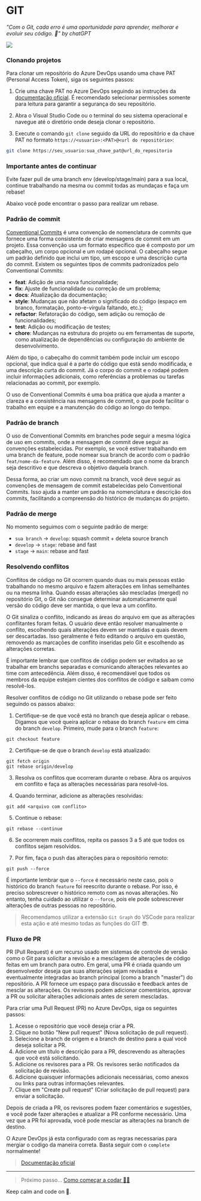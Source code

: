 
<Meta title="Guide/GIT" />

# GIT

_"Com o Git, cada erro é uma oportunidade para aprender, melhorar e evoluir seu código. 🤔" by chatGPT_

![](https://i.gifer.com/VHtB.gif)

### Clonando projetos

Para clonar um repositório do Azure DevOps usando uma chave PAT (Personal Access Token), siga os seguintes passos:

1. Crie uma chave PAT no Azure DevOps seguindo as instruções da [documentação oficial](https://learn.microsoft.com/pt-br/azure/devops/organizations/accounts/use-personal-access-tokens-to-authenticate?view=azure-devops&tabs=Windows). É recomendado selecionar permissões somente para leitura para garantir a segurança do seu repositório.

2. Abra o Visual Studio Code ou o terminal do seu sistema operacional e navegue até o diretório onde deseja clonar o repositório.

3. Execute o comando `git clone` seguido da URL do repositório e da chave PAT no formato `https://<usuario>:<PAT>@<url do repositório>`:

```sh
git clone https://seu_usuario:sua_chave_pat@url_do_repositorio
```

### Importante antes de continuar

Evite fazer pull de uma branch env (develop/stage/main) para a sua local, continue trabalhando na mesma ou commit todas as mundaças e faça um rebase!

Abaixo você pode encontrar o passo para realizar um rebase.

### Padrão de commit

[Conventional Commits](https://www.conventionalcommits.org/en/v1.0.0/) é uma convenção de nomenclatura de commits que fornece uma forma consistente de criar mensagens de commit em um projeto. Essa convenção usa um formato específico que é composto por um cabeçalho, um corpo opcional e um rodapé opcional. O cabeçalho segue um padrão definido que inclui um tipo, um escopo e uma descrição curta do commit. Existem os seguintes tipos de commits padronizados pelo Conventional Commits:

- **feat**: Adição de uma nova funcionalidade;
- **fix**: Ajuste de funcionalidade ou correção de um problema;
- **docs**: Atualização da documentação;
- **style**: Mudanças que não afetam o significado do código (espaço em branco, formatação, ponto-e-vírgula faltando, etc.);
- **refactor**: Refatoração do código, sem adição ou remoção de funcionalidades;
- **test**: Adição ou modificação de testes;
- **chore**: Mudanças na estrutura do projeto ou em ferramentas de suporte, como atualização de dependências ou configuração do ambiente de desenvolvimento.

Além do tipo, o cabeçalho do commit também pode incluir um escopo opcional, que indica qual é a parte do código que está sendo modificada, e uma descrição curta do commit. Já o corpo do commit e o rodapé podem incluir informações adicionais, como referências a problemas ou tarefas relacionadas ao commit, por exemplo.

O uso de Conventional Commits é uma boa prática que ajuda a manter a clareza e a consistência nas mensagens de commit, o que pode facilitar o trabalho em equipe e a manutenção do código ao longo do tempo.

### Padrão de branch

O uso de Conventional Commits em branches pode seguir a mesma lógica de uso em commits, onde a mensagem de commit deve seguir as convenções estabelecidas. Por exemplo, se você estiver trabalhando em uma branch de feature, pode nomear sua branch de acordo com o padrão `feat/nome-da-feature`. Além disso, é recomendado que o nome da branch seja descritivo e que descreva o objetivo daquela branch.

Dessa forma, ao criar um novo commit na branch, você deve seguir as convenções de mensagem de commit estabelecidas pelo Conventional Commits. Isso ajuda a manter um padrão na nomenclatura e descrição dos commits, facilitando a compreensão do histórico de mudanças do projeto.

### Padrão de merge

No momento seguimos com o seguinte padrão de merge:

- `sua branch` -> `develop`: squash commit + deleta source branch
- `develop` -> `stage`: rebase and fast
- `stage` -> `main`: rebase and fast

### Resolvendo conflitos

Conflitos de código no Git ocorrem quando duas ou mais pessoas estão trabalhando no mesmo arquivo e fazem alterações em linhas semelhantes ou na mesma linha. Quando essas alterações são mescladas (merged) no repositório Git, o Git não consegue determinar automaticamente qual versão do código deve ser mantida, o que leva a um conflito.

O Git sinaliza o conflito, indicando as áreas do arquivo em que as alterações conflitantes foram feitas. O usuário deve então resolver manualmente o conflito, escolhendo quais alterações devem ser mantidas e quais devem ser descartadas. Isso geralmente é feito editando o arquivo em questão, removendo as marcações de conflito inseridas pelo Git e escolhendo as alterações corretas.

É importante lembrar que conflitos de código podem ser evitados ao se trabalhar em branchs separadas e comunicando alterações relevantes ao time com antecedência. Além disso, é recomendável que todos os membros da equipe estejam cientes dos conflitos de código e saibam como resolvê-los.

Resolver conflitos de código no Git utilizando o rebase pode ser feito seguindo os passos abaixo:

1. Certifique-se de que você está no branch que deseja aplicar o rebase. Digamos que você queira aplicar o rebase do branch `feature` em cima do branch `develop`. Primeiro, mude para o branch `feature`:

```
git checkout feature
```

2. Certifique-se de que o branch `develop` está atualizado:

```
git fetch origin
git rebase origin/develop
```

3. Resolva os conflitos que ocorreram durante o rebase. Abra os arquivos em conflito e faça as alterações necessárias para resolvê-los.

4. Quando terminar, adicione as alterações resolvidas:

```
git add <arquivo com conflito>
```

5. Continue o rebase:

```
git rebase --continue
```

6. Se ocorrerem mais conflitos, repita os passos 3 a 5 até que todos os conflitos sejam resolvidos.

7. Por fim, faça o push das alterações para o repositório remoto:

```
git push --force
```

É importante lembrar que o `--force` é necessário neste caso, pois o histórico do branch `feature` foi reescrito durante o rebase. Por isso, é preciso sobrescrever o histórico remoto com as novas alterações. No entanto, tenha cuidado ao utilizar o `--force`, pois ele pode sobrescrever alterações de outras pessoas no repositório.

> Recomendamos utilizar a extensão `Git Graph` do VSCode para realizar esta ação e até mesmo todas as funções do GIT 😎.

### Fluxo de PR

PR (Pull Request) é um recurso usado em sistemas de controle de versão como o Git para solicitar a revisão e a mesclagem de alterações de código feitas em um branch para outro. Em geral, uma PR é criada quando um desenvolvedor deseja que suas alterações sejam revisadas e eventualmente integradas ao branch principal (como a branch "master") do repositório. A PR fornece um espaço para discussão e feedback antes de mesclar as alterações. Os revisores podem adicionar comentários, aprovar a PR ou solicitar alterações adicionais antes de serem mescladas.

Para criar uma Pull Request (PR) no Azure DevOps, siga os seguintes passos:

1. Acesse o repositório que você deseja criar a PR.
2. Clique no botão "New pull request" (Nova solicitação de pull request).
3. Selecione a branch de origem e a branch de destino para a qual você deseja solicitar a PR.
4. Adicione um título e descrição para a PR, descrevendo as alterações que você está solicitando.
5. Adicione os revisores para a PR. Os revisores serão notificados da solicitação de revisão.
6. Adicione quaisquer informações adicionais necessárias, como anexos ou links para outras informações relevantes.
7. Clique em "Create pull request" (Criar solicitação de pull request) para enviar a solicitação.

Depois de criada a PR, os revisores podem fazer comentários e sugestões, e você pode fazer alterações e atualizar a PR conforme necessário. Uma vez que a PR foi aprovada, você pode mesclar as alterações na branch de destino.

O Azure DevOps já esta configurado com as regras necessarias para mergiar o codigo da maneira correta. Basta seguir com o `complete` normalmente!

> [Documentação oficial](https://learn.microsoft.com/pt-br/azure/devops/repos/git/pull-requests?view=azure-devops&tabs=browser)

---

> Próximo passo... [Como começar a codar 👨‍💻](/?path=/docs/guide-coding-start--page)

Keep calm and code on 🤘.
